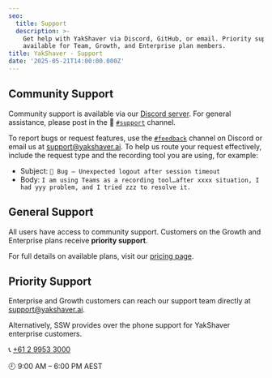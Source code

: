 ```yaml
---
seo:
  title: Support
  description: >-
    Get help with YakShaver via Discord, GitHub, or email. Priority support is
    available for Team, Growth, and Enterprise plan members.
title: YakShaver - Support
date: '2025-05-21T14:00:00.000Z'
---
```


## Community Support

Community support is available via our [Discord server](https://discord.com/invite/Jp9dyxKFjR). For general assistance, please post in the 💬 [`#support`](https://discord.gg/RzZQY7dE) channel.

To report bugs or request features, use the [`#feedback`](https://discord.gg/scDYE6N2) channel on Discord or email us at [support@yakshaver.ai](mailto\:support@yakshaver.ai). To help us route your request effectively, include the request type and the recording tool you are using, for example:

* Subject: `🐛 Bug – Unexpected logout after session timeout`
* Body: `I am using Teams as a recording tool…after xxxx situation, I had yyy problem, and I tried zzz to resolve it.`

## General Support

All users have access to community support. Customers on the Growth and Enterprise plans receive **priority support**.

For full details on available plans, visit our [pricing page](/pricing).

## Priority Support

Enterprise and Growth customers can reach our support team directly at [support@yakshaver.ai](mailto\:support@yakshaver.ai).

Alternatively, SSW provides over the phone support for YakShaver enterprise customers.

📞 [+61 2 9953 3000](tel:+61299533000)

🕘 9:00 AM – 6:00 PM AEST
